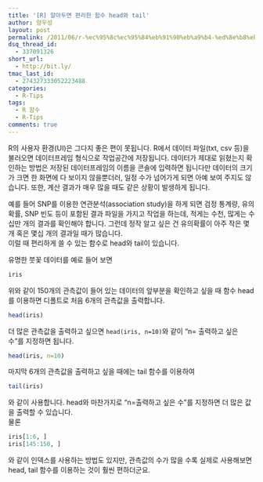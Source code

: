 ```yaml
---
title: '[R] 알아두면 편리한 함수 head와 tail'
author: 양우성
layout: post
permalink: /2011/06/r-%ec%95%8c%ec%95%84%eb%91%90%eb%a9%b4-%ed%8e%b8%eb%a6%ac%ed%95%9c-%ed%95%a8%ec%88%98-head%ec%99%80-tail/
dsq_thread_id:
  - 337091326
short_url:
  - http://bit.ly/
tmac_last_id:
  - 274327333052223488
categories:
  - R-Tips
tags:
  - R 함수
  - R-Tips
comments: true
---
```

R의 사용자 환경(UI)은 그다지 좋은 편이 못됩니다. R에서 데이터 파일(txt, csv 등)을 불러오면 데이터프레임 형식으로 작업공간에 저장됩니다. 데이터가 제대로 읽혔는지 확인하는 방법은 저장된 데이터프레임의 이름을 콘솔에 입력하면 됩니다만 데이터의 크기가 크면 한 화면에 다 보이지 않을뿐더러, 일정 수가 넘어가게 되면 아예 보여 주지도 않습니다. 또한, 계산 결과가 매우 많을 때도 같은 상황이 발생하게 됩니다.  

예를 들어 SNP를 이용한 연관분석(association study)을 하게 되면 검정 통계량, 유의확률, SNP 빈도 등이 포함된 결과 파일을 가지고 작업을 하는데, 적게는 수천, 많게는 수십만 개의 결과를 확인해야 합니다. 그런데 정작 알고 싶은 건 유의확률이 아주 작은 몇 개 혹은 몇십 개의 결과일 때가 많습니다.  
이럴 때 편리하게 쓸 수 있는 함수로 head와 tail이 있습니다.

유명한 붓꽃 데이터를 예로 들어 보면
```r
iris
```

위와 같이 150개의 관측값이 들어 있는 데이터의 앞부분을 확인하고 싶을 때 함수 head를 이용하면 디폴트로 처음 6개의 관측값을 출력합니다.
```r
head(iris)
```
더 많은 관측값을 출력하고 싶으면 `head(iris, n=10)`와 같이 &#8220;n= 출력하고 싶은 수&#8221;를 지정하면 됩니다.
```r
head(iris, n=10)
```
마지막 6개의 관측값을 출력하고 싶을 때에는 tail 함수를 이용하여

```r
tail(iris)
```

와 같이 사용합니다. head와 마찬가지로 &#8220;n=출력하고 싶은 수&#8221;를 지정하면 더 많은 값을 출력할 수 있습니다.  
물론

```r
iris[1:6, ]
iris[145:150, ]
```
와 같이 인덱스를 사용하는 방법도 있지만, 관측값의 수가 많을 수록 실제로 사용해보면 head, tail 함수를 이용하는 것이 훨씬 편하더군요.